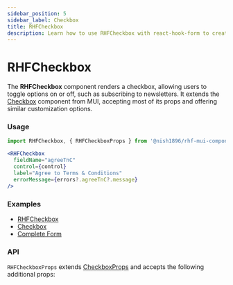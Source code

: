 ```yaml
---
sidebar_position: 5
sidebar_label: Checkbox
title: RHFCheckbox
description: Learn how to use RHFCheckbox with react-hook-form to create customizable checkboxes. Explore how it extends Material-UI’s Checkbox component and see examples and API details to enhance your forms.
---
```



# RHFCheckbox

The **RHFCheckbox** component renders a checkbox, allowing users to toggle options on or off, 
such as subscribing to newsletters. It extends the [Checkbox](https://mui.com/material-ui/react-checkbox/)
component from MUI, accepting most of its props and offering similar 
customization options.

### Usage

```js
import RHFCheckbox, { RHFCheckboxProps } from '@nish1896/rhf-mui-components/mui/checkbox';
```

```jsx
<RHFCheckbox
  fieldName="agreeTnC"
  control={control}
  label="Agree to Terms & Conditions"
  errorMessage={errors?.agreeTnC?.message}
/>
```

### Examples
- [RHFCheckbox](https://rhf-mui-components-examples.netlify.app/checkbox-and-radiogroup)
- [Checkbox](https://mui.com/material-ui/react-checkbox/)
- [Complete Form](https://rhf-mui-components-examples.netlify.app/complete-form)

### API
`RHFCheckboxProps` extends [CheckboxProps](https://mui.com/material-ui/api/checkbox/) 
and accepts the following additional props:

<RHFCheckboxPropsTable v1 />
